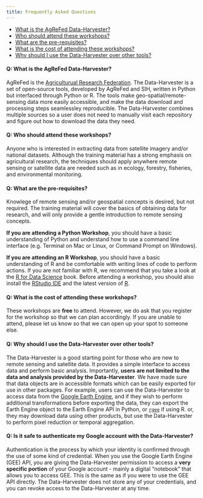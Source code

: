 ```yaml
---
title: Frequently Asked Questions
---
```


- [What is the AgReFed Data-Harvester?](#q-what-is-the-agrefed-data-harvester)
- [Who should attend these workshops?](#q-who-should-attend-these-workshops)
- [What are the pre-requisites?](#q-what-are-the-pre-requisites)
- [What is the cost of attending these workshops?](#q-what-is-the-cost-of-attending-these-workshops)
- [Why should I use the Data-Harvester over other tools?](#q-why-should-i-use-the-data-harvester-over-other-tools)
<!-- - [Can you provide a certificate of completion?](#q-can-you-provide-a-certificate-of-completion) -->

#### Q: What is the AgReFed Data-Harvester?
AgReFed is the [Agriculturual Research Federation](https://www.agrefed.org.au/). The Data-Harvester is a set of open-source tools, developed by AgReFed and SIH, written in Python but interfaced through Python or R. The tools make geo-spatial/remote-sensing data more easily accessible, and make the data download and processing steps seamlessley reproducible. The Data-Harvester combines multiple sources so a user does not need to manually visit each repository and figure out how to download the data they need.

#### Q: Who should attend these workshops?

Anyone who is interested in extracting data from satellite imagery and/or national datasets. Although the training material has a strong emphasis on agricultural research, the techniques should apply anywhere remote sensing or satellite data are needed such as in ecology, forestry, fisheries, and environmental monitoring.

#### Q: What are the pre-requisites? {#pre-requisites}

Knowlege of remote sensing and/or geospatial concepts is desired, but not required. The training material will cover the basics of obtaining data for research, and will only provide a gentle introduction to remote sensing concepts.

**If you are attending a Python Workshop**, you should have a basic understanding of Python and understand how to use a command line interface (e.g. Terminal on Mac or Linux, or Command Prompt on Windows). 

**If you are attending an R Workshop**, you should have a basic understanding of R and be comfortable with writing lines of code to perform actions. If you are not familiar with R, we recommend that you take a look at the [R for Data Science](https://r4ds.had.co.nz/) book. Before attending a workshop, you should also install the [RStudio IDE](https://www.rstudio.com/products/rstudio/download/) and the latest version of [R](https://cran.r-project.org/).


#### Q: What is the cost of attending these workshops?

These workshops are **free** to attend. However, we do ask that you register for the workshop so that we can plan accordingly. If you are unable to attend, please let us know so that we can open up your spot to someone else.


#### Q: Why should I use the Data-Harvester over other tools?

The Data-Harvester is a good starting point for those who are new to remote sensing and satellite data. It provides a simple interface to access data and perform basic analysis. Importantly, **users are not limited to the data and analysis provided by the Data-Harvester**. We have made sure that data objects are in accessible formats which can be easily exported for use in other packages. For example, users can use the Data-Harvester to access data from the [Google Earth Engine](https://earthengine.google.com/), and if they wish to perform additional transformations before exporting the data, they can export the Earth Engine object to the Earth Engine API in Python, or [`rgee`](https://r-spatial.github.io/rgee/) if using R. or, they may download data using other products, but use the Data-Harvester to perform pixel reduction or temporal aggregation.


#### Q: Is it safe to authenticate my Google account with the Data-Harvester?
Authentication is the process by which your identity is confirmed through the use of some kind of credential. When you use the Google Earth Engine (GEE) API, you are giving the Data-Harvester permission to access a **very specific portion** of your Google account - mainly a digital "notebook" that  allows you to access GEE. This is the same as if you were to use the GEE API directly. The Data-Harvester does not store any of your credentials, and you can revoke access to the Data-Harvester at any time.


<!-- #### Q: Can you provide a certificate of completion?

Yes, we can provide a certificate of completion for those who attend the workshop. Please let us know if you would like a certificate. -->
